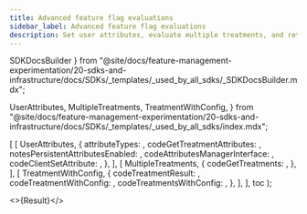 ```yaml
---
title: Advanced feature flag evaluations
sidebar_label: Advanced feature flag evaluations
description: Set user attributes, evaluate multiple treatments, and retrieve treatment config data.
---
```


  SDKDocsBuilder
} from "@site/docs/feature-management-experimentation/20-sdks-and-infrastructure/docs/SDKs/_templates/_used_by_all_sdks/_SDKDocsBuilder.mdx";

  UserAttributes,
  MultipleTreatments,
  TreatmentWithConfig,
} from "@site/docs/feature-management-experimentation/20-sdks-and-infrastructure/docs/SDKs/_templates/_used_by_all_sdks/index.mdx";





  [
    [
      UserAttributes,
      {
        attributeTypes:                   <AttributeTypes />,
        codeGetTreatmentAttributes:       <GetTreatmentAttributes />,
        notesPersistentAttributesEnabled: <NotesPersistentAttributes />,
        codeAttributesManagerInterface:   <AttributesManagerInterface />,
        codeClientSetAttribute:           <ClientSetAttribute />,
      },
    ],
    [
      MultipleTreatments,
      {
        codeGetTreatments: <GetTreatments />,
      },
    ],
    [
      TreatmentWithConfig,
      {
        codeTreatmentResult:      <TreatmentResult />,
        codeTreatmentWithConfig:  <GetTreatmentWithConfig />,
        codeTreatmentsWithConfig: <GetTreatmentsWithConfig />,
      },
    ],
  ],
  toc
);

<>{Result}</>